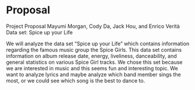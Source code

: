 # Proposal {.unnumbered}

Project Proposal 
Mayumi Morgan, Cody Da, Jack Hou, and Enrico Verità
Data set: Spice up your Life

We will analyze the data set "Spice up your Life" which contains information regarding the famous music group the Spice Girls. This data set contains information on album release date, energy, liveliness, danceability, and general statistics on various Spice Girl tracks. We chose this set because we are interested in music and this seems fun and interesting topic. We want to analyze lyrics and maybe analyze which band member sings the most, or we could see which song is the best to dance to. 

